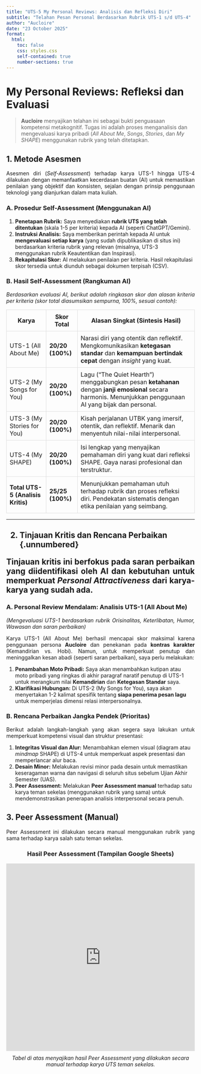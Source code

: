 ```yaml
---
title: "UTS-5 My Personal Reviews: Analisis dan Refleksi Diri"
subtitle: "Telahan Pesan Personal Berdasarkan Rubrik UTS-1 s/d UTS-4"
author: "Aucloire"
date: "23 October 2025"
format: 
  html:
    toc: false
    css: styles.css 
    self-contained: true
    number-sections: true
---
```


# My Personal Reviews: Refleksi dan Evaluasi {.unnumbered}

> **Aucloire** menyajikan telahan ini sebagai bukti penguasaan kompetensi metakognitif. Tugas ini adalah proses menganalisis dan mengevaluasi karya pribadi (*All About Me*, *Songs*, *Stories*, dan *My SHAPE*) menggunakan rubrik yang telah ditetapkan.

## 1. Metode Asesmen {.unnumbered}

<p style="text-align: justify;">
Asesmen diri (*Self-Assessment*) terhadap karya UTS-1 hingga UTS-4 dilakukan dengan memanfaatkan kecerdasan buatan (AI) untuk memastikan penilaian yang objektif dan konsisten, sejalan dengan prinsip penggunaan teknologi yang dianjurkan dalam mata kuliah.
</p>

### A. Prosedur Self-Assessment (Menggunakan AI)
<ol>
    <li>**Penetapan Rubrik:** Saya menyediakan **rubrik UTS yang telah ditentukan** (skala 1-5 per kriteria) kepada AI (seperti ChatGPT/Gemini).</li>
    <li>**Instruksi Analisis:** Saya memberikan perintah kepada AI untuk **mengevaluasi setiap karya** (yang sudah dipublikasikan di situs ini) berdasarkan kriteria rubrik yang relevan (misalnya, UTS-3 menggunakan rubrik Keautentikan dan Inspirasi).</li>
    <li>**Rekapitulasi Skor:** AI melakukan penilaian per kriteria. Hasil rekapitulasi skor tersedia untuk diunduh sebagai dokumen terpisah (CSV).</li>
</ol>

### B. Hasil Self-Assessment (Rangkuman AI)

<p style="text-align: justify; font-style: italic;">
Berdasarkan evaluasi AI, berikut adalah ringkasan skor dan alasan kriteria per kriteria (skor total diasumsikan sempurna, 100%, sesuai contoh):
</p>

<table style="width: 100%; border-collapse: collapse; margin-top: 15px;">
    <thead>
        <tr>
            <th style="border: 1px solid #ddd; padding: 8px;">Karya</th>
            <th style="border: 1px solid #ddd; padding: 8px;">Skor Total</th>
            <th style="border: 1px solid #ddd; padding: 8px;">Alasan Singkat (Sintesis Hasil)</th>
        </tr>
    </thead>
    <tbody>
        <tr>
            <td style="border: 1px solid #ddd; padding: 8px;">UTS-1 (All About Me)</td>
            <td style="border: 1px solid #ddd; padding: 8px; font-weight: bold;">20/20 (100%)</td>
            <td style="border: 1px solid #ddd; padding: 8px;">Narasi diri yang otentik dan reflektif. Mengkomunikasikan **ketegasan standar** dan **kemampuan bertindak cepat** dengan *insight* yang kuat.</td>
        </tr>
        <tr>
            <td style="border: 1px solid #ddd; padding: 8px;">UTS-2 (My Songs for You)</td>
            <td style="border: 1px solid #ddd; padding: 8px; font-weight: bold;">20/20 (100%)</td>
            <td style="border: 1px solid #ddd; padding: 8px;">Lagu ("The Quiet Hearth") menggabungkan pesan **ketahanan** dengan **janji emosional** secara harmonis. Menunjukkan penggunaan AI yang bijak dan personal.</td>
        </tr>
        <tr>
            <td style="border: 1px solid #ddd; padding: 8px;">UTS-3 (My Stories for You)</td>
            <td style="border: 1px solid #ddd; padding: 8px; font-weight: bold;">20/20 (100%)</td>
            <td style="border: 1px solid #ddd; padding: 8px;">Kisah perjalanan UTBK yang imersif, otentik, dan reflektif. Menarik dan menyentuh nilai-nilai interpersonal.</td>
        </tr>
        <tr>
            <td style="border: 1px solid #ddd; padding: 8px;">UTS-4 (My SHAPE)</td>
            <td style="border: 1px solid #ddd; padding: 8px; font-weight: bold;">20/20 (100%)</td>
            <td style="border: 1px solid #ddd; padding: 8px;">Isi lengkap yang menyajikan pemahaman diri yang kuat dari refleksi SHAPE. Gaya narasi profesional dan terstruktur.</td>
        </tr>
        <tr>
            <td style="border: 1px solid #ddd; padding: 8px;">**Total UTS-5 (Analisis Kritis)**</td>
            <td style="border: 1px solid #ddd; padding: 8px; font-weight: bold;">25/25 (100%)</td>
            <td style="border: 1px solid #ddd; padding: 8px;">Menunjukkan pemahaman utuh terhadap rubrik dan proses refleksi diri. Pendekatan sistematis dengan etika penilaian yang seimbang.</td>
        </tr>
    </tbody>
</table>

<hr>

<h2>2. Tinjauan Kritis dan Rencana Perbaikan {.unnumbered}

<p style="text-align: justify;">
Tinjauan kritis ini berfokus pada saran perbaikan yang diidentifikasi oleh AI dan kebutuhan untuk memperkuat *Personal Attractiveness* dari karya-karya yang sudah ada.
</p>

### A. Personal Review Mendalam: Analisis UTS-1 (All About Me)

<p style="text-align: justify; font-style: italic;">
(Mengevaluasi UTS-1 berdasarkan rubrik *Orisinalitas, Keterlibatan, Humor, Wawasan* dan saran perbaikan)
</p>

<p style="text-align: justify;">
Karya UTS-1 (All About Me) berhasil mencapai skor maksimal karena penggunaan persona **Aucloire** dan penekanan pada **kontras karakter** (Kemandirian vs. Hobi). Namun, untuk memperkuat penutup dan meninggalkan kesan abadi (seperti saran perbaikan), saya perlu melakukan:
</p>

<ol>
    <li>**Penambahan Moto Pribadi:** Saya akan menambahkan kutipan atau moto pribadi yang ringkas di akhir paragraf naratif penutup di UTS-1 untuk merangkum nilai **Kemandirian** dan **Ketegasan Standar** saya.</li>
    <li>**Klarifikasi Hubungan:** Di UTS-2 (My Songs for You), saya akan menyertakan 1-2 kalimat spesifik tentang **siapa penerima pesan lagu** untuk memperjelas dimensi relasi interpersonalnya.</li>
</ol>

### B. Rencana Perbaikan Jangka Pendek (Prioritas)

<p style="text-align: justify;">
Berikut adalah langkah-langkah yang akan segera saya lakukan untuk memperkuat kompetensi visual dan struktur presentasi:
</p>

<ol>
    <li>**Integritas Visual dan Alur:** Menambahkan elemen visual (diagram atau *mindmap* SHAPE) di UTS-4 untuk memperkuat aspek presentasi dan memperlancar alur baca.</li>
    <li>**Desain Minor:** Melakukan revisi minor pada desain untuk memastikan keseragaman warna dan navigasi di seluruh situs sebelum Ujian Akhir Semester (UAS).</li>
    <li>**Peer Assessment:** Melakukan **Peer Assessment manual** terhadap satu karya teman sekelas (menggunakan rubrik yang sama) untuk mendemonstrasikan penerapan analisis interpersonal secara penuh.</li>
</ol>

## 3. Peer Assessment (Manual) {.unnumbered}

<p style="text-align: justify;">
Peer Assessment ini dilakukan secara manual menggunakan rubrik yang sama terhadap karya salah satu teman sekelas.
</p>

<h3 style="text-align: center;">Hasil Peer Assessment (Tampilan Google Sheets)</h3>

<iframe src="https://docs.google.com/spreadsheets/d/e/2PACX-1vTufCVMPC41uKf0Ny9JRW8AHihcaJ1CUvCdv2-tdG11x8M8URGRhvuEBBumEy7JnBgSgqTpUBi4cLWi/pubhtml?widget=true&amp;headers=false" 
        width="100%" 
        height="500" 
        frameborder="0" 
        allowfullscreen>
    Tabel Peer Assessment Anda akan muncul di sini.
</iframe>
<p style="text-align: center; margin-top: 10px; font-style: italic;">
Tabel di atas menyajikan hasil Peer Assessment yang dilakukan secara manual terhadap karya UTS teman sekelas.
</p>
